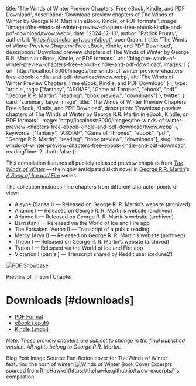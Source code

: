 
  title: 'The Winds of Winter Preview Chapters: Free eBook, Kindle, and PDF Download',
  description: 'Download preview chapters of The Winds of Winter by George R.R. Martin in eBook, Kindle, or PDF formats.',
  image: '/images/the-winds-of-winter-preview-chapters-free-ebook-kindle-and-pdf-download/twow.webp',
  date: '2024-12-10',
  author: 'Patrick Prunty',
  authorUrl: 'https://patrickprunty.com/about',
  openGraph: {
    title: 'The Winds of Winter Preview Chapters: Free eBook, Kindle, and PDF Download',
    description: 'Download preview chapters of The Winds of Winter by George R.R. Martin in eBook, Kindle, or PDF formats.',
    url: '/blog/the-winds-of-winter-preview-chapters-free-ebook-kindle-and-pdf-download',
    images: [
      {
        url: 'http://localhost:3000/images/the-winds-of-winter-preview-chapters-free-ebook-kindle-and-pdf-download/twow.webp',
        alt: 'The Winds of Winter Preview Chapters: Free eBook, Kindle, and PDF Download'
      }
    ],
    type: 'article',
    tags: ["fantasy", "ASOIAF", "Game of Thrones", "ebook", "pdf", "George R.R. Martin", "reading", "book preview", "downloads"]
  },
  twitter: {
    card: 'summary_large_image',
    title: 'The Winds of Winter Preview Chapters: Free eBook, Kindle, and PDF Download',
    description: 'Download preview chapters of The Winds of Winter by George R.R. Martin in eBook, Kindle, or PDF formats.',
    image: 'http://localhost:3000/images/the-winds-of-winter-preview-chapters-free-ebook-kindle-and-pdf-download/twow.webp'
  },
  keywords: ["fantasy", "ASOIAF", "Game of Thrones", "ebook", "pdf", "George R.R. Martin", "reading", "book preview", "downloads"],
  slug: 'the-winds-of-winter-preview-chapters-free-ebook-kindle-and-pdf-download',
  readingTime: 2,
  draft: false
};

This compilation features all publicly released preview chapters from [*The Winds of Winter*](https://en.wikipedia.org/wiki/The_Winds_of_Winter) — the highly anticipated sixth novel in [George R.R. Martin](https://en.wikipedia.org/wiki/George_R._R._Martin)'s [*A Song of Ice and Fire*](https://en.wikipedia.org/wiki/A_Song_of_Ice_and_Fire) series.

The collection includes nine chapters from different character points of view<Ref id="1"/>:

* Alayne (Sansa I) — Released on George R. R. Martin’s website (archived)
* Arianne I — Released on George R. R. Martin’s website (archived)
* Arianne II — Released on George R. R. Martin’s website (archived)
* Barristan I — Released via the World of Ice and Fire app
* The Forsaken (Aeron I) — Transcript of a public reading
* Mercy (Arya I) — Released on George R. R. Martin’s website (archived)
* Theon I — Released on George R. R. Martin’s website (archived)
* Tyrion I — Released via the World of Ice and Fire app
* Victarion I (partial) — Transcript shared by Reddit user icedune21

![PDF Showcase](/images/the-winds-of-winter-preview-chapters-free-ebook-kindle-and-pdf-download/pdf-showcase.png)
<Caption>Preview of Theon I Chapter</Caption>

# Downloads [#downloads]

- [PDF Format](/downloads/The%20Winds%20of%20Winter%20(Preview%20Chapters)%20-%20by%20George%20R.R%20Martin%20Compiled%20by%20Patrick%20P.pdf)
- [eBook (.epub)](/downloads/The%20Winds%20of%20Winter%20(Preview%20Chapters)%20-%20by%20George%20R.R%20Martin%20Compiled%20by%20Patrick%20P.epub)
- [Kindle (.mobi)](/downloads/The%20Winds%20of%20Winter%20(Preview%20Chapters)%20-%20by%20George%20R.R%20Martin%20Compiled%20by%20Patrick%20P.mobi)

*Note: These preview chapters are subject to change in the final published version. All rights belong to George R.R. Martin.*

<Newsletter />


<FootNotes>
  <FootNote>Blog Post Image Source: Fan-fiction cover for The Winds of Winter featuring the horn of winter:</FootNote>
  <Image className="py-2" src="/images/the-winds-of-winter-preview-chapters-free-ebook-kindle-and-pdf-download/twow.webp" alt="Winds of Winter Book Cover" width={200} height={200}/>
  <FootNote id="1">Excerpts sourced from [theHawke](https://thehawke.github.io/twow-excerpts/)'s compilation.</FootNote>
</FootNotes>